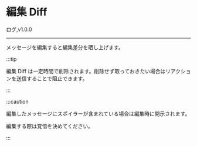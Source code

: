 
# 編集 Diff

<FeatureBadge>ログ</FeatureBadge>,<VersionBadge>v1.0.0</VersionBadge>

---

メッセージを編集すると編集差分を晒し上げます。

:::tip

編集 Diff は一定時間で削除されます。削除せず取っておきたい場合はリアクションを送信することで阻止できます。

:::

:::caution

編集したメッセージにスポイラーが含まれている場合は編集時に開示されます。

編集する際は覚悟を決めてください。

:::
